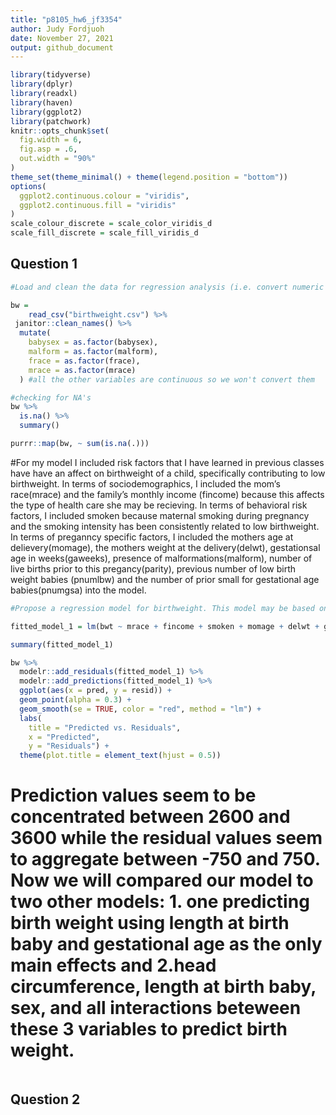 ```yaml
---
title: "p8105_hw6_jf3354"
author: Judy Fordjuoh
date: November 27, 2021
output: github_document
---
```


```r
library(tidyverse)
library(dplyr)
library(readxl)
library(haven)
library(ggplot2)
library(patchwork)
knitr::opts_chunk$set(
  fig.width = 6,
  fig.asp = .6,
  out.width = "90%"
)
theme_set(theme_minimal() + theme(legend.position = "bottom"))
options(
  ggplot2.continuous.colour = "viridis",
  ggplot2.continuous.fill = "viridis"
)
scale_colour_discrete = scale_color_viridis_d
scale_fill_discrete = scale_fill_viridis_d
```

## Question 1

```r
#Load and clean the data for regression analysis (i.e. convert numeric to factor where appropriate, check for missing data, etc.

bw = 
    read_csv("birthweight.csv") %>% 
 janitor::clean_names() %>% 
  mutate(
    babysex = as.factor(babysex),
    malform = as.factor(malform),
    frace = as.factor(frace),
    mrace = as.factor(mrace)
  ) #all the other variables are continuous so we won't convert them

#checking for NA's
bw %>%
  is.na() %>% 
  summary()

purrr::map(bw, ~ sum(is.na(.)))
```

#For my model I included risk factors that I have learned in previous classes have have an affect on birthweight of a child, specifically contributing to low birthweight. In terms of sociodemographics, I included the mom's race(mrace) and the family's monthly income (fincome) because this affects the type of health care she may be recieving. In terms of behavioral risk factors, I included smoken because maternal smoking during pregnancy and the smoking intensity has been consistently related to low birthweight. In terms of preganncy specific factors, I included the mothers age at delievery(momage), the mothers weight at the delivery(delwt), gestationsal age in weeks(gaweeks), presence of malformations(malform), number of live births prior to this pregancy(parity), previous number of low birth weight babies (pnumlbw) and the number of prior small for gestational age babies(pnumgsa) into the model.

```r
#Propose a regression model for birthweight. This model may be based on a hypothesized structure for the factors that underly birthweight, on a data-driven model-building process, or a combination of the two. Describe your modeling process and show a plot of model residuals against fitted values – use add_predictions and add_residuals in making this plot.

fitted_model_1 = lm(bwt ~ mrace + fincome + smoken + momage + delwt + gaweeks + malform + parity + pnumlbw + pnumsga, data = bw)

summary(fitted_model_1)

bw %>% 
  modelr::add_residuals(fitted_model_1) %>%
  modelr::add_predictions(fitted_model_1) %>% 
  ggplot(aes(x = pred, y = resid)) + 
  geom_point(alpha = 0.3) +
  geom_smooth(se = TRUE, color = "red", method = "lm") +
  labs(
    title = "Predicted vs. Residuals",
    x = "Predicted",
    y = "Residuals") +
  theme(plot.title = element_text(hjust = 0.5))

```
# Prediction values seem to be concentrated between 2600 and 3600 while the residual values seem to aggregate between -750 and 750. Now we will compared our model to two other models: 1. one predicting birth weight using length at birth baby and gestational age as the only main effects and 2.head circumference, length at birth baby, sex, and all interactions beteween these 3 variables to predict birth weight. 
```r

```




## Question 2

```r

```
